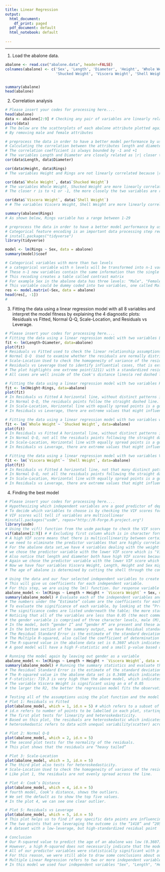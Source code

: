 ---
title: Linear Regression
output:
  html_document:
    df_print: paged
  pdf_document: default
  html_notebook: default
  
---
---

1. Load the abalone data.
```{r}
abalone <- read.csv("abalone.data", header=FALSE)
colnames(abalone) <- c('Sex', 'Length', 'Diameter', 'Height', 'Whole Weight', 
                       'Shucked Weight', 'Viscera Weight', 'Shell Weight', 'Rings')


summary(abalone)
head(abalone)
```

2. Correlation analysis


```{r}
# Please insert your codes for processing here....
head(abalone)
data <- abalone[2:9] # Checking any pair of variables are linearly related by taking all the attributes except first attribute which is in character form ,into scatter plots
pairs(data)
# The below are the scatterplots of each abalone attribute plotted against each other
# By removing male and female attributes
```

```{r}
# preprocess the data in order to have a better model performance by using correlation analysis
# Calculating the correlation between the attributes length and diameter using cor() function
# The correlation coefficient is always bounded by -1 and +1
# The variables Length and Diameter are closely related as |r| closer to +1
cor(data$Length, data$Diameter)
```

```{r}
cor(data$Height, data$Rings)
# The variables Height and Rings are not linearly correlated because |r| smaller 
```

```{r}
cor(data$`Whole Weight`, data$`Shucked Weight`)
# The variables Whole Weight, Shucked Weight are more linearly correlated variables as the |r| is closer to +1
# The closer r is to +1 or -1, the more closely the two variables are related
```

```{r}
cor(data$`Viscera Weight`, data$`Shell Weight`)
# # The variables Viscera Weight, Shell Weight are more linearly correlated variables as the |r| is closer to +1
```

```{r}
summary(abalone$Rings)
# As shown below, Rings variable has a range between 1-29

```



```{r}
# preprocess the data in order to have a better model performance by using categorical feature encoding
# Categorical feature encoding is an important data processing step required for a better model performance
# install.packages("tidyverse")
library(tidyverse)

```


```{r}
model <- lm(Rings ~ Sex, data = abalone)
summary(model)$coef
```

```{r}
# Categorical variables with more than two levels
# a categorical variable with n levels will be transformed into n-1 variables each with two levels
# These n-1 new variables contain the same information than the single variable
# This recoding creates a table called contrast matrix
# For example Sex in the abalone data has three levels: "Male", "Female", "Infant"
# This variable could be dummy coded into two variables, one called Male and one Infant:
res <- model.matrix(~Sex, data = abalone)
head(res[, -1])
# 
```

3. Fitting the data using a linear regression model with all 8 variables and interpret the model fitness by explaining the 4 diagnostic plots: Residuals vs Fitted, Normal Q-Q, Scale-Location, and Residuals vs Leverage. 

```{r}
# Please insert your codes for processing here....
# Fitting the data using a linear regression model with two variables Length and Diameter
fit <- lm(Length~Diameter, data=abalone)
plot(fit)
# Residuals vs Fitted used to check the linear relationship assumptions. All the residual points are very close to the horizontal line which is an indication of good linear relationship as there is a pattern in the residual plot
# Normal Q-Q  Used to examine whether the residuals are normally distributed.Most of the residual points following the straight dashed line
# Scale-Location Used to check the homogeneity of variance of the residuals. We have very close homoscedasticity indication, where points are spread equally from horizontal line
# Residuals vs Leverage Used to identify influential cases, that is extreme values that might influence the regression results when included or excluded from the analysis
# The plot highlights one extreme point(1211) with a standardized residuals below -15
# All cases are well inside of the Cook's distance lines(a red dashed line)
```


```{r}
# Fitting the data using a linear regression model with two variables Height and Rings
fit <- lm(Height~Rings, data=abalone)
plot(fit)
# In Residuals vs Fitted A horizontal line, without distinct patterns is an indication for a linear relationship, what is good
# In Normal Q-Q, the residuals points follow the straight dashed line.
# In Scale-Location, Horizontal line with equally spread points is a good indication of homoscedasticity.
# In Residuals vs Leverage, there are extreme values that might influence the regression results when included or excluded from the analysis.

```

```{r}
# Fitting the data using a linear regression model with two variables whole Weight and Shucked Weight
fit <- lm(`Whole Weight`~ `Shucked Weight`, data=abalone)
plot(fit)
# In Residuals vs Fitted A horizontal line, without distinct patterns is an indication for a linear relationship, which is good
# In Normal Q-Q, not all the residuals points following the straight dashed line.
# In Scale-Location, Horizontal line with equally spread points is a good indication of homoscedasticity.
# In Residuals vs Leverage, there are extreme values that might influence the regression results when included or excluded from the analysis.

```

```{r}
# Fitting the data using a linear regression model with two variables Viscera Weight and Shell Weight
fit <- lm(`Viscera Weight`~ `Shell Weight`, data=abalone)
plot(fit)
# In Residuals vs Fitted A horizontal line, not that many distinct patterns is an indication for a linear relationship, which is good
# In Normal Q-Q, not all the residuals points following the straight dashed line.
# In Scale-Location, Horizontal line with equally spread points is a good indication of homoscedasticity.
# In Residuals vs Leverage, there are extreme values that might influence the regression results when included or excluded from the analysis.


```

4. Finding the best model

```{r}
# Please insert your codes for processing here....
# Hypothesizing which independent variables are a good predictor of dependent variable
# To decide which variables to choose is by checking the VIF scores for each of the independent variables
# VIF scores will tell if variables are multicollinear
#install.packages("usdm", repos="http://R-Forge.R-project.org")
library(usdm)
# Using the vif() function from the usdm package to check the VIF scores for the entire data set
vif(abalone[2:9]) # # Excluding first column which is in character form that is "Sex"
# A high VIF score means that there is multicollinearity between certain independent variables
# we need to eliminate the predictor variables that are highly correlated to each other.
# For the abalone data set,we have 4 variables dealing with the weight of an abalone,so they are highly correlated to each other, we can confirm this through high VIF scores
# we chose the predictor variable with the lower VIF score which is "Viscera Weight"
# Also notice that length and diameter both have high VIF scores because they are correlated to each other
# Again we chose the predictor variable with the lower VIF score which is "Length"
# Now we have four variables Viscera Weight, Length, Height and Sex might be good predictors of dependent variable, Rings
# The age of abalone is determined by cutting the shell through the cone, staining it, and counting the number of rings through a microscope

```


```{r}
# Using the data and our four selected independent variables to create a model
# This will give us coefficients for each independent variable.
# For this step, we are using the lm() function. Our response variable is the age of the abalone, which is measured by the number of rings
abalone_model <- lm(Rings ~ Length + Height + `Viscera Weight` + Sex, data = abalone)
summary(abalone_model) # Evaluate each of the independent variables and the model as a whole by using summary() function to evaluate the abalone model
# The numbers under the “Estimate” column are the coefficients for each of the predictor variables
# To evaluate the significance of each variable, by looking at the “Pr(>|t|)” column. 
# The significance codes are listed underneath the table; the more stars, the more significant the predictor variable is.
# Noticing that all of the variables are less than 0.05 (the most common α to determine significance) except for “genderM.” 
# the gender variable is comprised of three character levels, male (M), female (F), and infant (I), dummy variables were created.
# In the model, both “gender I” and “gender M” are present and these act as binary variables in the regression model.
# In the bottom section of the summary output, we have Residual standard error, Multiple R-square and F-statistic 
# The Residual Standard Error is the estimate of the standard deviation of ϵ which is a small number.
# The Multiple R-squared, also called the coefficient of determination is the proportion of the variance in the data that’s explained by the model
# The R-squared value in the abalone data set is 0.3607 which indicates that roughly 36% of the variance is explained. 
# A good model will have a high F-statistic and a small p-value based on the α chosen for the model.
```


```{r}
# Running the model again by leaving out gender as a variable
abalone_model <- lm(Rings ~ Length + Height + `Viscera Weight`, data = abalone)
summary(abalone_model) # Running the summary statistics and evaluate the new variables and model.
# The Residual Standard Error is the estimate of the standard deviation of ϵ which is 2.619 greater than the above model.
# The R-squared value in the abalone data set is 0.3408 which indicates that roughly 34% of the variance is explained.
# F-statistic: 719.3 is very high than the above model, which indicates that this model is better fit than the above model.
# The variable Viscera Weight is significant using an α of 0.05
# the larger the R2, the better the regression model fits the observations.
```


```{r}
# Testing all of the assumptions using the plot function and the model we created.
# Plot 1: Residuals vs Fitted
plot(abalone_model, which = 1, id.n = 5) # which refers to a subset of plots is required, specify a subset of the numbers 1
# id.n refers to number of points to be labelled in each plot, starting with the most extreme.
# The first plot tests for linearity and heteroskedasticity.
# Based on this plot, the residuals are heteroskedastic which indicates dependency between the residuals and the fitted values.
# heteroskedastic refers to data with unequal variability(scatter) across a set of second, predictor variables.
```


```{r}
# Plot 2: Normal Q-Q
plot(abalone_model, which = 2, id.n = 5)
# The second plot tests for the normality of the residuals. 
# This plot shows that the residuals are “heavy tailed” 
```


```{r}
# Plot 3: Scale-Location
plot(abalone_model, which = 3, id.n = 5)
# The third plot also tests for heteroskedasticity.
# Scale-Location Used to check the homogeneity of variance of the residuals.
# Like plot 1, the residuals are not evenly spread across the line.

```


```{r}
# Plot 4: Cook’s Distance
plot(abalone_model, which = 4, id.n = 5)
# fourth model, Cook’s distance, shows the outliers. 
# We set the default as to show the top five values.
# In the plot 4, we can see one clear outlier.
```


```{r}
# Plot 5: Residuals vs Leverage
plot(abalone_model, which = 5, id.n = 5)
# This plot helps us to find if any specific data points are influencing the model.
# The two points that are leveraging the outcome is the “1418” and “2052” which were also shown in the Cook’s Distance plot above.
# A dataset with a low-leverage, but high-standardized residual point

```


```{r}
# Conclusion
# Our R-squared value to predict the age of an abalone was low (0.3607).
# However, a high R-squared does not necessarily indicate that the model has a good fit. 
# All of our predictor variables were statistically significant with p-values that were lower than the α of 0.05. 
# For this reason, we were still able to draw some conclusions about our variables but maybe Multiple Linear Regression model is not the best way to predict the age of an abalone.
# Multiple Linear Regression refers to two or more independent variables are used to predict the value of a dependent variable.
# In this model we used four independent variables "Sex", "Length", "Height", "Viscera Weight" to predict the value of a dependent variable "Rings" which gives the age of an abalone
```





